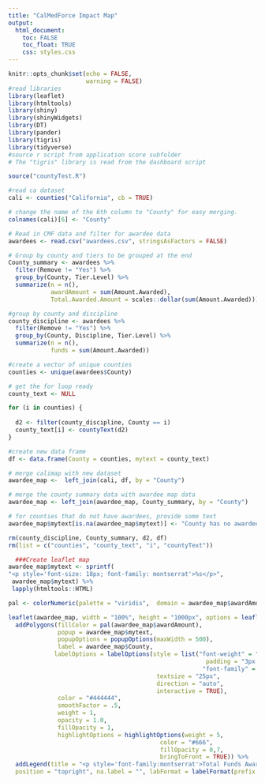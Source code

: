 ---
title: "CalMedForce Impact Map"
output: 
  html_document:
    toc: FALSE
    toc_float: TRUE
    css: styles.css
---

```{r setup, include=FALSE}
knitr::opts_chunk$set(echo = FALSE,
                      warning = FALSE)
#read libraries
library(leaflet)
library(htmltools)
library(shiny)
library(shinyWidgets)
library(DT)
library(pander)
library(tigris)
library(tidyverse)
#source r script from application score subfolder
# The "tigris" library is read from the dashboard script

source("countyTest.R")

#read ca dataset
cali <- counties("California", cb = TRUE)

# change the name of the 6th column to "County" for easy merging.
colnames(cali)[6] <- "County"

# Read in CMF data and filter for awardee data
awardees <- read.csv("awardees.csv", stringsAsFactors = FALSE)

# Group by county and tiers to be grouped at the end
County_summary <- awardees %>% 
  filter(Remove != "Yes") %>% 
  group_by(County, Tier.Level) %>% 
  summarize(n = n(),
            awardAmount = sum(Amount.Awarded),
            Total.Awarded.Amount = scales::dollar(sum(Amount.Awarded)))

#group by county and discipline
county_discipline <- awardees %>% 
  filter(Remove != "Yes") %>% 
  group_by(County, Discipline, Tier.Level) %>% 
  summarize(n = n(),
            funds = sum(Amount.Awarded))

#create a vector of unique counties
counties <- unique(awardees$County)

# get the for loop ready
county_text <- NULL

for (i in counties) {
  
  d2 <- filter(county_discipline, County == i)
  county_text[i] <- countyText(d2)
}

#create new data frame
df <- data.frame(County = counties, mytext = county_text)

# merge calimap with new dataset
awardee_map <-  left_join(cali, df, by = "County")

# merge the county summary data with awardee map data
awardee_map <- left_join(awardee_map, County_summary, by = "County")

# for counties that do not have awardees, provide some text
awardee_map$mytext[is.na(awardee_map$mytext)] <- "County has no awardees"

rm(county_discipline, County_summary, d2, df)
rm(list = c("counties", "county_text", "i", "countyText"))

```



```{r}

  ###Create leaflet map
awardee_map$mytext <- sprintf(
"<p style='font-size: 18px; font-family: montserrat'>%s</p>",
 awardee_map$mytext) %>% 
 lapply(htmltools::HTML)

pal <- colorNumeric(palette = "viridis",  domain = awardee_map$awardAmount, na.color = "white")

leaflet(awardee_map, width = "100%", height = "1000px", options = leafletOptions(zoomControl = FALSE)) %>% 
  addPolygons(fillColor = pal(awardee_map$awardAmount),
              popup = awardee_map$mytext,
              popupOptions = popupOptions(maxWidth = 500),
              label = awardee_map$County,
             labelOptions = labelOptions(style = list("font-weight" = "normal", 
                                                        padding = "3px 8px",
                                                       "font-family" = "Montserrat"),
                                          textsize = "25px",
                                          direction = "auto",
                                          interactive = TRUE),
              color = "#444444",
              smoothFactor = .5,
              weight = 1,
              opacity = 1.0,
              fillOpacity = 1,
              highlightOptions = highlightOptions(weight = 5,
                                           color = "#666",
                                           fillOpacity = 0,7,
                                           bringToFront = TRUE)) %>% 
  addLegend(title = "<p style='font-family:montserrat'>Total Funds Awarded</p>", pal = pal, values = ~awardee_map$awardAmount, opacity = 0.7,
  position = "topright", na.label = "", labFormat = labelFormat(prefix = "$"))

```

